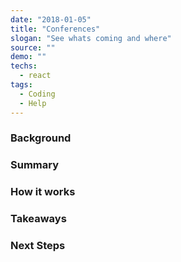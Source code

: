 ---
date: "2018-01-05"
title: "Conferences"
slogan: "See whats coming and where"
source: ""
demo: ""
techs:
  - react
tags:
  - Coding
  - Help
---
### Background

### Summary

### How it works

### Takeaways

### Next Steps